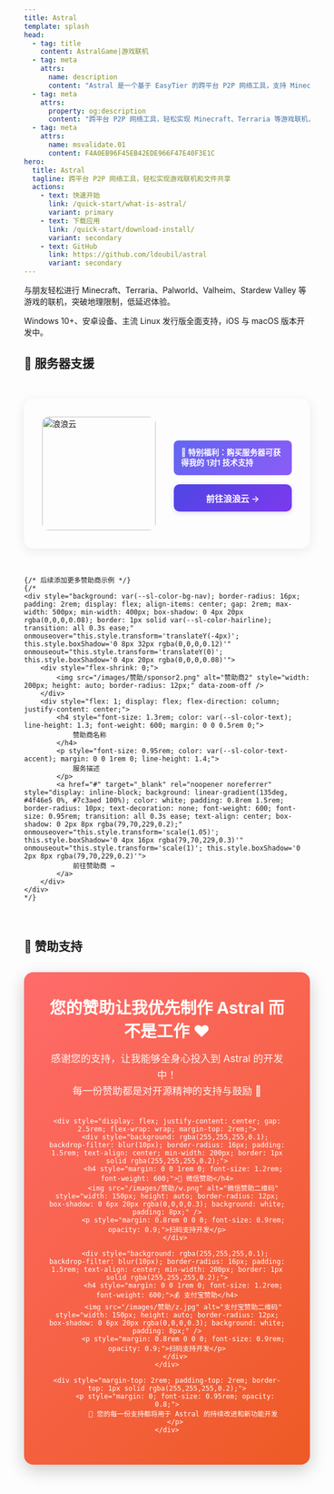 ```yaml
---
title: Astral
template: splash
head:
  - tag: title
    content: AstralGame|游戏联机
  - tag: meta
    attrs:
      name: description
      content: "Astral 是一个基于 EasyTier 的跨平台 P2P 网络工具，支持 Minecraft、Terraria 等游戏联机，智能家居远程管理，文件快速共享。提供端到端加密传输，简单易用的现代化界面，几分钟即可完成配置，突破地理限制享受低延迟网络体验。"
  - tag: meta
    attrs:
      property: og:description
      content: "跨平台 P2P 网络工具，轻松实现 Minecraft、Terraria 等游戏联机，突破地理限制，低延迟体验。"
  - tag: meta
    attrs:
      name: msvalidate.01
      content: F4A0EB96F45EB42EDE966F47E40F3E1C
hero:
  title: Astral
  tagline: 跨平台 P2P 网络工具，轻松实现游戏联机和文件共享
  actions:
    - text: 快速开始
      link: /quick-start/what-is-astral/
      variant: primary
    - text: 下载应用
      link: /quick-start/download-install/
      variant: secondary
    - text: GitHub
      link: https://github.com/ldoubil/astral
      variant: secondary
---
```



<CardGrid>
    <Card title="🎮 游戏联机" className="custom-card game-card">
        <p>
            与朋友轻松进行 <span className="game minecraft">Minecraft</span>、<span className="game terraria">Terraria</span>、<span className="game palworld">Palworld</span>、<span className="game valheim">Valheim</span>、<span className="game stardew">Stardew Valley</span> 等游戏的联机，突破地理限制，低延迟体验。
        </p>
    </Card>
    <Card title="💻 支持平台" className="custom-card platform-card">
        <p>
            Windows 10+、安卓设备、主流 Linux 发行版全面支持，iOS 与 macOS 版本开发中。
        </p>
    </Card>
</CardGrid>



## 🌟 服务器支援

<div style="display: flex; justify-content: center; flex-wrap: wrap; gap: 2rem; margin: 3rem 0;">
    <div style="background: var(--sl-color-bg-nav); border-radius: 16px; padding: 2rem; display: flex; align-items: center; gap: 2rem; max-width: 500px; min-width: 400px; box-shadow: 0 4px 20px rgba(0,0,0,0.08); border: 1px solid var(--sl-color-hairline); transition: all 0.3s ease;" onmouseover="this.style.transform='translateY(-4px)'; this.style.boxShadow='0 8px 32px rgba(0,0,0,0.12)'" onmouseout="this.style.transform='translateY(0)'; this.style.boxShadow='0 4px 20px rgba(0,0,0,0.08)'">
        <div style="flex-shrink: 0;">
            <img src="/images/赞助/logo (1).png" alt="浪浪云" style="width: 200px; height: auto; border-radius: 12px;" data-zoom-off />
        </div>
        <div style="flex: 1; display: flex; flex-direction: column; justify-content: center;">
            <div style="background: linear-gradient(135deg, #6366f1 0%, #8b5cf6 100%); border-radius: 8px; padding: 0.8rem; margin: 0.5rem 0 1rem 0; color: white; font-size: 0.85rem; line-height: 1.3;">
                <p style="margin: 0; font-weight: 600;">🎯 特别福利：购买服务器可获得我的 1对1 技术支持</p>
            </div>
            <a href="https://langlangy.cn/?ife9268" target="_blank" rel="noopener noreferrer" style="display: inline-block; background: linear-gradient(135deg, #4f46e5 0%, #7c3aed 100%); color: white; padding: 0.8rem 1.5rem; border-radius: 10px; text-decoration: none; font-weight: 600; font-size: 0.95rem; transition: all 0.3s ease; text-align: center; box-shadow: 0 2px 8px rgba(79,70,229,0.2);" onmouseover="this.style.transform='scale(1.05)'; this.style.boxShadow='0 4px 16px rgba(79,70,229,0.3)'" onmouseout="this.style.transform='scale(1)'; this.style.boxShadow='0 2px 8px rgba(79,70,229,0.2)'">
                前往浪浪云 →
            </a>
        </div>
    </div>
    
    {/* 后续添加更多赞助商示例 */}
    {/* 
    <div style="background: var(--sl-color-bg-nav); border-radius: 16px; padding: 2rem; display: flex; align-items: center; gap: 2rem; max-width: 500px; min-width: 400px; box-shadow: 0 4px 20px rgba(0,0,0,0.08); border: 1px solid var(--sl-color-hairline); transition: all 0.3s ease;" onmouseover="this.style.transform='translateY(-4px)'; this.style.boxShadow='0 8px 32px rgba(0,0,0,0.12)'" onmouseout="this.style.transform='translateY(0)'; this.style.boxShadow='0 4px 20px rgba(0,0,0,0.08)'">
        <div style="flex-shrink: 0;">
            <img src="/images/赞助/sponsor2.png" alt="赞助商2" style="width: 200px; height: auto; border-radius: 12px;" data-zoom-off />
        </div>
        <div style="flex: 1; display: flex; flex-direction: column; justify-content: center;">
            <h4 style="font-size: 1.3rem; color: var(--sl-color-text); line-height: 1.3; font-weight: 600; margin: 0 0 0.5rem 0;">
                赞助商名称
            </h4>
            <p style="font-size: 0.95rem; color: var(--sl-color-text-accent); margin: 0 0 1rem 0; line-height: 1.4;">
                服务描述
            </p>
            <a href="#" target="_blank" rel="noopener noreferrer" style="display: inline-block; background: linear-gradient(135deg, #4f46e5 0%, #7c3aed 100%); color: white; padding: 0.8rem 1.5rem; border-radius: 10px; text-decoration: none; font-weight: 600; font-size: 0.95rem; transition: all 0.3s ease; text-align: center; box-shadow: 0 2px 8px rgba(79,70,229,0.2);" onmouseover="this.style.transform='scale(1.05)'; this.style.boxShadow='0 4px 16px rgba(79,70,229,0.3)'" onmouseout="this.style.transform='scale(1)'; this.style.boxShadow='0 2px 8px rgba(79,70,229,0.2)'">
                前往赞助商 →
            </a>
        </div>
    </div>
    */}
</div>



## 💝 赞助支持

<div style="background: linear-gradient(135deg, #ff6b6b 0%, #ee5a24 100%); border-radius: 16px; padding: 2.5rem; margin: 2rem 0; color: white; text-align: center; box-shadow: 0 10px 30px rgba(0,0,0,0.2);">
    <h3 style="margin: 0 0 1rem 0; font-size: 1.8rem; font-weight: 700;">您的赞助让我优先制作 Astral 而不是工作 ❤️</h3>
    <p style="margin: 0 0 2rem 0; opacity: 0.95; font-size: 1.1rem; line-height: 1.6;">
        感谢您的支持，让我能够全身心投入到 Astral 的开发中！<br />
        每一份赞助都是对开源精神的支持与鼓励 🙏
    </p>
    
    <div style="display: flex; justify-content: center; gap: 2.5rem; flex-wrap: wrap; margin-top: 2rem;">
        <div style="background: rgba(255,255,255,0.1); backdrop-filter: blur(10px); border-radius: 16px; padding: 1.5rem; text-align: center; min-width: 200px; border: 1px solid rgba(255,255,255,0.2);">
            <h4 style="margin: 0 0 1rem 0; font-size: 1.2rem; font-weight: 600;">💬 微信赞助</h4>
            <img src="/images/赞助/w.png" alt="微信赞助二维码" style="width: 150px; height: auto; border-radius: 12px; box-shadow: 0 6px 20px rgba(0,0,0,0.3); background: white; padding: 8px;" />
            <p style="margin: 0.8rem 0 0 0; font-size: 0.9rem; opacity: 0.9;">扫码支持开发</p>
        </div>
        
        <div style="background: rgba(255,255,255,0.1); backdrop-filter: blur(10px); border-radius: 16px; padding: 1.5rem; text-align: center; min-width: 200px; border: 1px solid rgba(255,255,255,0.2);">
            <h4 style="margin: 0 0 1rem 0; font-size: 1.2rem; font-weight: 600;">💰 支付宝赞助</h4>
            <img src="/images/赞助/z.jpg" alt="支付宝赞助二维码" style="width: 150px; height: auto; border-radius: 12px; box-shadow: 0 6px 20px rgba(0,0,0,0.3); background: white; padding: 8px;" />
            <p style="margin: 0.8rem 0 0 0; font-size: 0.9rem; opacity: 0.9;">扫码支持开发</p>
        </div>
    </div>
    
    <div style="margin-top: 2rem; padding-top: 2rem; border-top: 1px solid rgba(255,255,255,0.2);">
        <p style="margin: 0; font-size: 0.95rem; opacity: 0.8;">
            🌟 您的每一份支持都将用于 Astral 的持续改进和新功能开发
        </p>
    </div>
</div>

<VisitorCounterCard name="astral-home" title="Astral首页" />